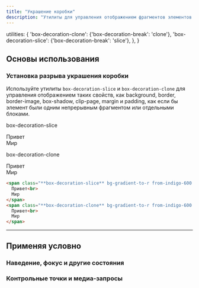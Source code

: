 ```yaml
---
title: "Украшение коробки"
description: "Утилиты для управления отображением фрагментов элементов в нескольких строках, столбцах или страницах."
---
```



  utilities: {
    'box-decoration-clone': {'box-decoration-break': 'clone'},
    'box-decoration-slice': {'box-decoration-break': 'slice'},
  },
}

## Основы использования

### Установка разрыва украшения коробки

Используйте утилиты `box-decoration-slice` и `box-decoration-clone` для управления отображением таких свойств, как background, border, border-image, box-shadow, clip-page, margin и padding, как если бы элемент были одним непрерывным фрагментом или отдельными блоками.

<Example>
  <div class="grid grid-cols-1 sm:grid-cols-2 gap-10 px-10 font-mono font-bold">
    <div class="flex flex-col">
      <p class="font-medium text-sm text-gray-500 font-mono mb-3">box-decoration-slice</p>
      <div class="text-5xl font-extrabold leading-none tracking-tight font-sans">
        <span class="box-decoration-slice text-white bg-gradient-to-r from-indigo-600 to-pink-500 leading-[3.5rem] px-2">
          Привет<br>
          Мир
        </span>
      </div>
    </div>
    <div class="flex flex-col">
      <p class="font-medium text-sm text-gray-500 font-mono mb-3">box-decoration-clone</p>
      <div class="text-5xl font-extrabold leading-none tracking-tight font-sans">
        <span class="box-decoration-clone text-white bg-gradient-to-r from-indigo-600 to-pink-500 leading-[3.5rem] px-2">
          Привет<br>
          Мир
        </span>
      </div>
    </div>
  </div>
</Example>

```html
<span class="**box-decoration-slice** bg-gradient-to-r from-indigo-600 to-pink-500 text-white px-2 ...">
  Привет<br>
  Мир
</span>
<span class="**box-decoration-clone** bg-gradient-to-r from-indigo-600 to-pink-500 text-white px-2 ...">
  Привет<br>
  Мир
</span>
```

---

## <Heading ignore>Применяя условно</Heading>

### <Heading ignore>Наведение, фокус и другие состояния</Heading>

<HoverFocusAndOtherStates defaultClass="box-decoration-clone" featuredClass="box-decoration-slice" />

### <Heading ignore>Контрольные точки и медиа-запросы</Heading>

<BreakpointsAndMediaQueries defaultClass="box-decoration-clone" featuredClass="box-decoration-slice" />
